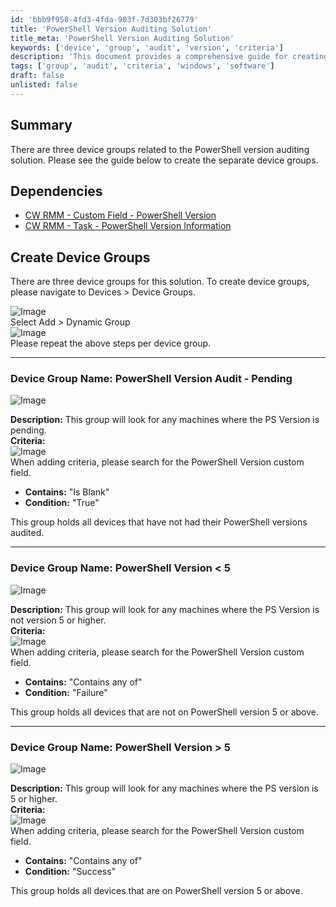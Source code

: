 ```yaml
---
id: 'bbb9f958-4fd3-4fda-903f-7d303bf26779'
title: 'PowerShell Version Auditing Solution'
title_meta: 'PowerShell Version Auditing Solution'
keywords: ['device', 'group', 'audit', 'version', 'criteria']
description: 'This document provides a comprehensive guide for creating three device groups related to the PowerShell version auditing solution. It outlines the necessary dependencies, the steps to create the device groups, and the specific criteria for each group based on the PowerShell version status of the devices.'
tags: ['group', 'audit', 'criteria', 'windows', 'software']
draft: false
unlisted: false
---
```

## Summary

There are three device groups related to the PowerShell version auditing solution. Please see the guide below to create the separate device groups.

## Dependencies

- [CW RMM - Custom Field - PowerShell Version](https://proval.itglue.com/DOC-5078775-12824368)  
- [CW RMM - Task - PowerShell Version Information](https://proval.itglue.com/DOC-5078775-12824367)  

## Create Device Groups

There are three device groups for this solution. To create device groups, please navigate to Devices > Device Groups.

![Image](../../../static/img/PowerShell-Version/image_3.png)  
Select Add > Dynamic Group  
![Image](../../../static/img/PowerShell-Version/image_4.png)  
Please repeat the above steps per device group.

---

### Device Group Name: PowerShell Version Audit - Pending

![Image](../../../static/img/PowerShell-Version/image_5.png)  

**Description:** This group will look for any machines where the PS Version is pending.  
**Criteria:**  
![Image](../../../static/img/PowerShell-Version/image_6.png)  
When adding criteria, please search for the PowerShell Version custom field.  
- **Contains:** "Is Blank"  
- **Condition:** "True"  

This group holds all devices that have not had their PowerShell versions audited.

---

### Device Group Name: PowerShell Version \< 5

![Image](../../../static/img/PowerShell-Version/image_7.png)  

**Description:** This group will look for any machines where the PS Version is not version 5 or higher.  
**Criteria:**  
![Image](../../../static/img/PowerShell-Version/image_8.png)  
When adding criteria, please search for the PowerShell Version custom field.  
- **Contains:** "Contains any of"  
- **Condition:** "Failure"  

This group holds all devices that are not on PowerShell version 5 or above.

---

### Device Group Name: PowerShell Version > 5

![Image](../../../static/img/PowerShell-Version/image_9.png)  

**Description:** This group will look for any machines where the PS version is 5 or higher.  
**Criteria:**  
![Image](../../../static/img/PowerShell-Version/image_10.png)  
When adding criteria, please search for the PowerShell Version custom field.  
- **Contains:** "Contains any of"  
- **Condition:** "Success"  

This group holds all devices that are on PowerShell version 5 or above.












